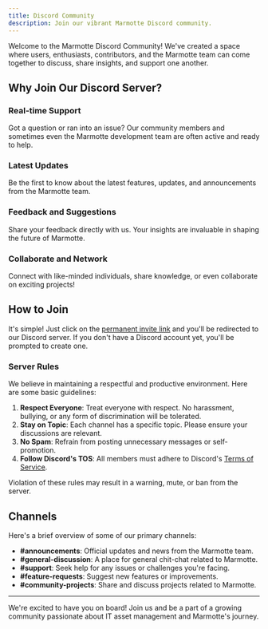 ```yaml
---
title: Discord Community
description: Join our vibrant Marmotte Discord community.
---
```


Welcome to the Marmotte Discord Community! We've created a space where users, enthusiasts, contributors, and the Marmotte team can come together to discuss, share insights, and support one another.

## Why Join Our Discord Server?

### Real-time Support

Got a question or ran into an issue? Our community members and sometimes even the Marmotte development team are often active and ready to help.

### Latest Updates

Be the first to know about the latest features, updates, and announcements from the Marmotte team.

### Feedback and Suggestions

Share your feedback directly with us. Your insights are invaluable in shaping the future of Marmotte.

### Collaborate and Network

Connect with like-minded individuals, share knowledge, or even collaborate on exciting projects!

## How to Join

It's simple! Just click on the [permanent invite link](https://discord.gg/3jNvkaZs) and you'll be redirected to our Discord server. If you don't have a Discord account yet, you'll be prompted to create one.

### Server Rules

We believe in maintaining a respectful and productive environment. Here are some basic guidelines:

1. **Respect Everyone**: Treat everyone with respect. No harassment, bullying, or any form of discrimination will be tolerated.
2. **Stay on Topic**: Each channel has a specific topic. Please ensure your discussions are relevant.
3. **No Spam**: Refrain from posting unnecessary messages or self-promotion.
4. **Follow Discord's TOS**: All members must adhere to Discord's [Terms of Service](https://discord.com/terms).

Violation of these rules may result in a warning, mute, or ban from the server.

## Channels

Here's a brief overview of some of our primary channels:

- **#announcements**: Official updates and news from the Marmotte team.
- **#general-discussion**: A place for general chit-chat related to Marmotte.
- **#support**: Seek help for any issues or challenges you're facing.
- **#feature-requests**: Suggest new features or improvements.
- **#community-projects**: Share and discuss projects related to Marmotte.

---

We're excited to have you on board! Join us and be a part of a growing community passionate about IT asset management and Marmotte's journey.
